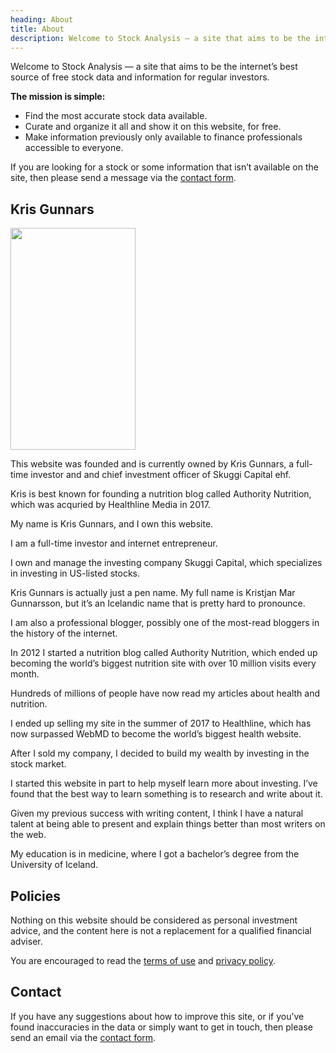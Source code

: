 ```yaml
---
heading: About
title: About
description: Welcome to Stock Analysis — a site that aims to be the internet’s best source of free stock data and information for regular investors.
---
```


Welcome to Stock Analysis — a site that aims to be the internet’s best source of free stock data and information for regular investors.

**The mission is simple:**

-  Find the most accurate stock data available.
-  Curate and organize it all and show it on this website, for free.
-  Make information previously only available to finance professionals accessible to everyone.

If you are looking for a stock or some information that isn’t available on the site, then please send a message via the [contact form](/contact/).

## Kris Gunnars

<img
	src="/img/kris-gunnars.jpg"
	width="200"
	height="355"
	className="right-image"
	loading="lazy"
/>

This website was founded and is currently owned by Kris Gunnars, a full-time investor and and chief investment officer of Skuggi Capital ehf.

Kris is best known for founding a nutrition blog called Authority Nutrition, which was acquried by Healthline Media in 2017.

My name is Kris Gunnars, and I own this website.

I am a full-time investor and internet entrepreneur.

I own and manage the investing company Skuggi Capital, which specializes in investing in US-listed stocks.

Kris Gunnars is actually just a pen name. My full name is Kristjan Mar Gunnarsson, but it’s an Icelandic name that is pretty hard to pronounce.

I am also a professional blogger, possibly one of the most-read bloggers in the history of the internet.

In 2012 I started a nutrition blog called Authority Nutrition, which ended up becoming the world’s biggest nutrition site with over 10 million visits every month.

Hundreds of millions of people have now read my articles about health and nutrition.

I ended up selling my site in the summer of 2017 to Healthline, which has now surpassed WebMD to become the world’s biggest health website.

After I sold my company, I decided to build my wealth by investing in the stock market.

I started this website in part to help myself learn more about investing. I’ve found that the best way to learn something is to research and write about it.

Given my previous success with writing content, I think I have a natural talent at being able to present and explain things better than most writers on the web.

My education is in medicine, where I got a bachelor’s degree from the University of Iceland.

## Policies

Nothing on this website should be considered as personal investment advice, and the content here is not a replacement for a qualified financial adviser.

You are encouraged to read the [terms of use](/terms-of-use/) and [privacy policy](/privacy-policy/).

## Contact

If you have any suggestions about how to improve this site, or if you’ve found inaccuracies in the data or simply want to get in touch, then please send an email via the [contact form](/contact/).
